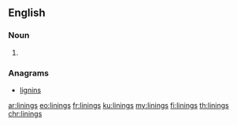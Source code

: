 ==English==

===Noun===
{{head|en|plural}}

# {{plural of|lining|lang=en}}

===Anagrams===
* [[lignins#English|lignins]]

[[ar:linings]]
[[eo:linings]]
[[fr:linings]]
[[ku:linings]]
[[my:linings]]
[[fi:linings]]
[[th:linings]]
[[chr:linings]]